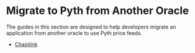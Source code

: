# Migrate to Pyth from Another Oracle

The guides in this section are designed to help developers migrate an application from another oracle to use Pyth price feeds.

- [Chainlink](migrate-an-app-to-pyth/chainlink.md)
